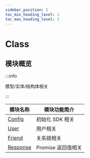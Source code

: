 ```yaml
---
sidebar_position: 5
toc_min_heading_level: 2
toc_max_heading_level: 2
---
```


# Class

## 模块概览

:::info

模型/实体/结构体相关

:::

| 模块名称                                   | 模块功能简介       |
| ------------------------------------------ | ------------------ |
| [Config](docs/sdks/class/init/config.mdx)  | 初始化 SDK 相关    |
| [User](docs/sdks/class/user/index.mdx)     | 用户相关           |
| [Friend](docs/sdks/class/friend/index.mdx) | 关系链相关         |
| [Response](docs/sdks/class/response.mdx)   | Promise 返回值相关 |
